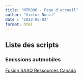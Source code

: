 ```yaml
---
title: "MTR896 - Page d'accueil"
author: "Victor Nunzi"
date : "2023-06-02"
format: html
---
```


## Liste des scripts {-}

### Emissions autmobiles {-}

[Fusion SAAQ Ressources Canada](https://vic0sss.github.io/MTR896/Script_fusion_SAAQ_RessourcesCanada_20230602.html)
